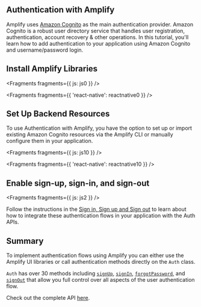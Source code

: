 ## Authentication with Amplify

Amplify uses [Amazon Cognito](https://aws.amazon.com/cognito/) as the main authentication provider. Amazon Cognito is a robust user directory service that handles user registration, authentication, account recovery & other operations. In this tutorial, you'll learn how to add authentication to your application using Amazon Cognito and username/password login.

## Install Amplify Libraries


<Fragments fragments={{ js: js0 }} />


<Fragments fragments={{ 'react-native': reactnative0 }} />

## Set Up Backend Resources

To use Authentication with Amplify, you have the option to set up or import existing Amazon Cognito resources via the Amplify CLI or manually configure them in your application.


<Fragments fragments={{ js: js10 }} />


<Fragments fragments={{ 'react-native': reactnative10 }} />

## Enable sign-up, sign-in, and sign-out


<Fragments fragments={{ js: js2 }} />

Follow the instructions in the [Sign in, Sign up and Sign out](/lib/auth/emailpassword) to learn about how to integrate these authentication flows in your application with the Auth APIs.

## Summary

To implement authentication flows using Amplify you can either use the Amplify UI libraries or call authentication methods directly on the `Auth` class.

`Auth` has over 30 methods including [`signUp`](/lib/auth/emailpassword#sign-up), [`signIn`](/lib/auth/emailpassword#sign-in), [`forgotPassword`](/lib/auth/manageusers#forgot-password), and [`signOut`](/lib/auth/emailpassword#sign-out) that allow you full control over all aspects of the user authentication flow.

Check out the complete API [here](https://aws-amplify.github.io/amplify-js/api/classes/authclass.html).
